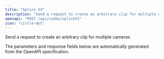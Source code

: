 ```yaml
---
title: "Splice V3"
description: "Send a request to create an arbitrary clip for multiple cameras"
openapi: "POST /api/video/spliceV3"
icon: "circle-dot"
---
```


Send a request to create an arbitrary clip for multiple cameras

<Note>
The parameters and response fields below are automatically generated from the OpenAPI specification.
</Note>
